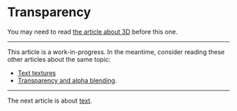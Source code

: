 # Transparency

You may need to read [the article about 3D](/a/webgl/3d) before this one.

---

This article is a work-in-progress. In the meantime, consider reading these other articles about the same topic:

- [Text textures](https://webgl2fundamentals.org/webgl/lessons/webgl-text-texture.html)
- [Transparency and alpha blending](https://xem.github.io/articles/webgl-guide-part-2.html#1a).

---

The next article is about [text](/a/webgl/text).
